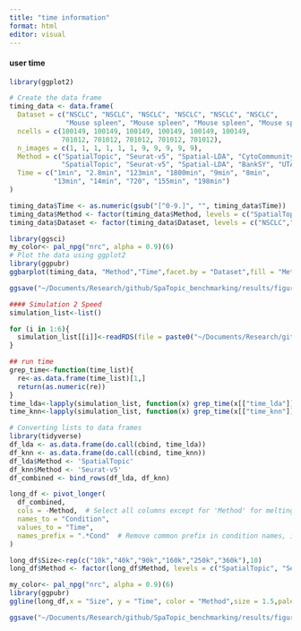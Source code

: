 ```yaml
---
title: "time information"
format: html
editor: visual
---
```


#### user time

```r
library(ggplot2)

# Create the data frame
timing_data <- data.frame(
  Dataset = c("NSCLC", "NSCLC", "NSCLC", "NSCLC", "NSCLC", "NSCLC",
              "Mouse spleen", "Mouse spleen", "Mouse spleen", "Mouse spleen", "Mouse spleen"),
  ncells = c(100149, 100149, 100149, 100149, 100149, 100149,
             701012, 701012, 701012, 701012, 701012),
  n_images = c(1, 1, 1, 1, 1, 1, 9, 9, 9, 9, 9),
  Method = c("SpatialTopic", "Seurat-v5", "Spatial-LDA", "CytoCommunity", "BankSY", "UTAG",
             "SpatialTopic", "Seurat-v5", "Spatial-LDA", "BankSY", "UTAG"),
  Time = c("1min", "2.8min", "123min", "1800min", "9min", "8min",
           "13min", "14min", "720", "155min", "198min")
)

timing_data$Time <- as.numeric(gsub("[^0-9.]", "", timing_data$Time))
timing_data$Method <- factor(timing_data$Method, levels = c("SpatialTopic", "Seurat-v5", "BankSY", "UTAG", "Spatial-LDA", "CytoCommunity"))
timing_data$Dataset <- factor(timing_data$Dataset, levels = c("NSCLC","Mouse spleen"))

library(ggsci)
my_color<- pal_npg("nrc", alpha = 0.9)(6)
# Plot the data using ggplot2
library(ggpubr)
ggbarplot(timing_data, "Method","Time",facet.by = "Dataset",fill = "Method",yscale = "log2",xlab = "Method",ylab = "Time (min)",palette = my_color,legend = "right")+ facet_wrap(~ Dataset, labeller = labeller(Dataset = function(x) paste(x, "\nCells:", unique(timing_data$ncells[timing_data$Dataset == x]), "Images:", unique(timing_data$n_images[timing_data$Dataset == x]))))+ theme_minimal()+ theme(axis.text.x = element_text(angle = 45, hjust = 1))

ggsave("~/Documents/Research/github/SpaTopic_benchmarking/results/figures/timeinfo.pdf",width = 7,height = 4, units = "in")
```

```r
#### Simulation 2 Speed
simulation_list<-list()

for (i in 1:6){
  simulation_list[[i]]<-readRDS(file = paste0("~/Documents/Research/github/SpaTopic_benchmarking/simulation/rerun/Simulation_figure_s50_r60_nint10_",i,"times_new.rds"))
}

## run time
grep_time<-function(time_list){
  re<-as.data.frame(time_list)[1,]
  return(as.numeric(re))
}
time_lda<-lapply(simulation_list, function(x) grep_time(x[["time_lda"]]))
time_knn<-lapply(simulation_list, function(x) grep_time(x[["time_knn"]]))

# Converting lists to data frames
library(tidyverse)
df_lda <- as.data.frame(do.call(cbind, time_lda))
df_knn <- as.data.frame(do.call(cbind, time_knn))
df_lda$Method <- 'SpatialTopic'
df_knn$Method <- 'Seurat-v5'
df_combined <- bind_rows(df_lda, df_knn)

long_df <- pivot_longer(
  df_combined,
  cols = -Method,  # Select all columns except for 'Method' for melting
  names_to = "Condition",
  values_to = "Time",
  names_prefix = ".*Cond"  # Remove common prefix in condition names, if needed
)

long_df$Size<-rep(c("10k","40k","90k","160k","250k","360k"),10)
long_df$Method <- factor(long_df$Method, levels = c("SpatialTopic", "Seurat-v5"))

my_color<- pal_npg("nrc", alpha = 0.9)(6)
library(ggpubr)
ggline(long_df,x = "Size", y = "Time", color = "Method",size = 1.5,palette = my_color,add = "mean_se",legend = "right")+ylab("Usr time (s)")+xlab("Number of cells")

ggsave("~/Documents/Research/github/SpaTopic_benchmarking/results/figures/timeinfo_2.pdf",width = 5,height = 4, units = "in")
```
